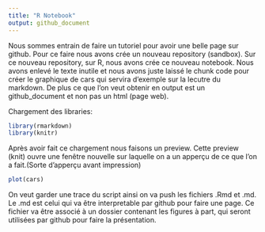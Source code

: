 ```yaml
---
title: "R Notebook"
output: github_document
---
```

Nous sommes entrain de faire un tutoriel pour avoir une belle page sur github. Pour ce faire nous avons crée un nouveau repository (sandbox). Sur ce nouveau repository, sur R, nous avons crée ce nouveau notebook. Nous avons enlevé le texte inutile et nous avons juste laissé le chunk code pour créer le graphique de cars qui servira d'exemple sur la lecutre du markdown. De plus ce que l'on veut obtenir en output est un github_document et non pas un html (page web).

Chargement des libraries:

```r
library(rmarkdown)
library(knitr)
```

Après avoir fait ce chargement nous faisons un preview. Cette preview (knit) ouvre une fenêtre nouvelle sur laquelle on a un apperçu de ce que l'on a fait.(Sorte d'apperçu avant impression)

```r
plot(cars)
```

On veut garder une trace du script ainsi on va push les fichiers .Rmd et .md. Le .md est celui qui va être interpretable par github pour faire une page. Ce fichier va être associé à un dossier contenant les figures à part, qui seront utilisées par github pour faire la présentation. 


